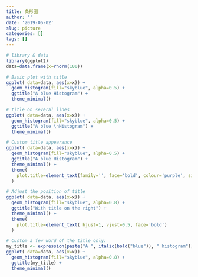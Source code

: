 ```yaml
---
title: 条形图
author: ''
date: '2019-06-02'
slug: picture
categories: []
tags: []
---
```

```r
# library & data
library(ggplot2)
data=data.frame(x=rnorm(100))

# Basic plot with title
ggplot( data=data, aes(x=x)) + 
  geom_histogram(fill="skyblue", alpha=0.5) +
  ggtitle("A blue Histogram") +
  theme_minimal()

# title on several lines
ggplot( data=data, aes(x=x)) + 
  geom_histogram(fill="skyblue", alpha=0.5) +
  ggtitle("A blue \nHistogram") +
  theme_minimal() 

# Custom title appearance
ggplot( data=data, aes(x=x)) + 
  geom_histogram(fill="skyblue", alpha=0.5) +
  ggtitle("A blue Histogram") +
  theme_minimal() +
  theme(
    plot.title=element_text(family='', face='bold', colour='purple', size=26)
  )

# Adjust the position of title
ggplot( data=data, aes(x=x)) + 
  geom_histogram(fill="skyblue", alpha=0.8) +
  ggtitle("With title on the right") +
  theme_minimal() +
  theme(
    plot.title=element_text( hjust=1, vjust=0.5, face='bold')
  )

# Custom a few word of the title only:
my_title <- expression(paste("A ", italic(bold("blue")), " histogram"))
ggplot( data=data, aes(x=x)) + 
  geom_histogram(fill="skyblue", alpha=0.8) +
  ggtitle(my_title) +
  theme_minimal()
```

